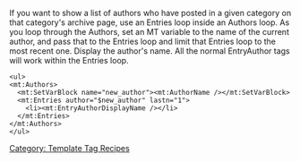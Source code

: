 If you want to show a list of authors who have posted in a given category on that category's archive page, use an Entries loop inside an Authors loop. As you loop through the Authors, set an MT variable to the name of the current author, and pass that to the Entries loop and limit that Entries loop to the most recent one. Display the author's name. All the normal EntryAuthor tags will work within the Entries loop.

<pre><ul>
<mt:Authors>
  <mt:SetVarBlock name="new_author"><mt:AuthorName /></mt:SetVarBlock>
  <mt:Entries author="$new_author" lastn="1">
    <li><mt:EntryAuthorDisplayName /></li>
  </mt:Entries>
</mt:Authors>
</ul></pre>


[[Category: Template Tag Recipes]]

